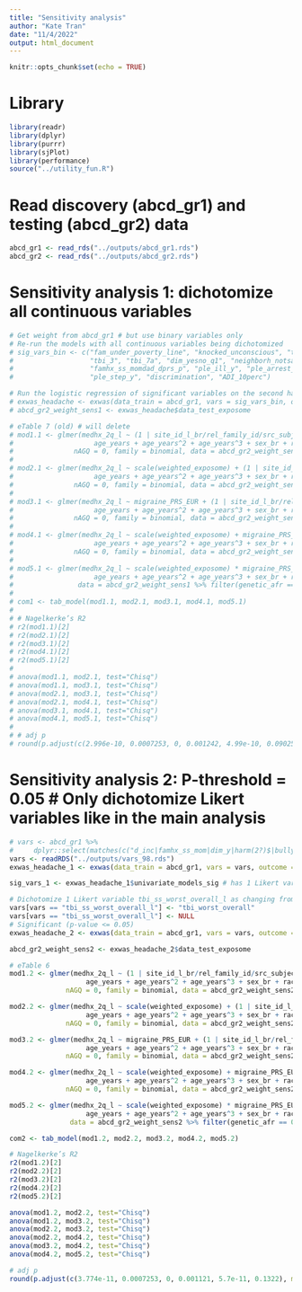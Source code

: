 ```yaml
---
title: "Sensitivity analysis"
author: "Kate Tran"
date: "11/4/2022"
output: html_document
---
```


```r
knitr::opts_chunk$set(echo = TRUE)
```

# Library
```r
library(readr)
library(dplyr)
library(purrr)
library(sjPlot)
library(performance)
source("../utility_fun.R")
```

# Read discovery (abcd_gr1) and testing (abcd_gr2) data
```r
abcd_gr1 <- read_rds("../outputs/abcd_gr1.rds")
abcd_gr2 <- read_rds("../outputs/abcd_gr2.rds")
```

# Sensitivity analysis 1: dichotomize all continuous variables
```r
# Get weight from abcd_gr1 # but use binary variables only
# Re-run the models with all continuous variables being dichotomized
# sig_vars_bin <- c("fam_under_poverty_line", "knocked_unconscious", "tbi_worst_overall", "medhx_6i_l", "tbi_1",
#                   "tbi_3", "tbi_7a", "dim_yesno_q1", "neighborh_notsafe", "famhx_ss_momdad_alc_p", "famhx_ss_momdad_dg_p",  
#                   "famhx_ss_momdad_dprs_p", "ple_ill_y", "ple_arrest_y", "ple_separ_y", "ple_law_y", "ple_jail_y",            
#                   "ple_step_y", "discrimination", "ADI_10perc")

# Run the logistic regression of significant variables on the second half of the data
# exwas_headache <- exwas(data_train = abcd_gr1, vars = sig_vars_bin, outcome = "medhx_2q_l", data_test = abcd_gr2)
# abcd_gr2_weight_sens1 <- exwas_headache$data_test_exposome
```

```r
# eTable 7 (old) # will delete
# mod1.1 <- glmer(medhx_2q_l ~ (1 | site_id_l_br/rel_family_id/src_subject_id) + 
#                    age_years + age_years^2 + age_years^3 + sex_br + race_black + ethnicity_hisp, 
#               nAGQ = 0, family = binomial, data = abcd_gr2_weight_sens1 %>% filter(genetic_afr == 0))
# 
# mod2.1 <- glmer(medhx_2q_l ~ scale(weighted_exposome) + (1 | site_id_l_br/rel_family_id/src_subject_id) + 
#                    age_years + age_years^2 + age_years^3 + sex_br + race_black + ethnicity_hisp, 
#               nAGQ = 0, family = binomial, data = abcd_gr2_weight_sens1 %>% filter(genetic_afr == 0))
# 
# mod3.1 <- glmer(medhx_2q_l ~ migraine_PRS_EUR + (1 | site_id_l_br/rel_family_id/src_subject_id) + 
#                    age_years + age_years^2 + age_years^3 + sex_br + race_black + ethnicity_hisp, 
#               nAGQ = 0, family = binomial, data = abcd_gr2_weight_sens1 %>% filter(genetic_afr == 0))
# 
# mod4.1 <- glmer(medhx_2q_l ~ scale(weighted_exposome) + migraine_PRS_EUR + (1 | site_id_l_br/rel_family_id/src_subject_id) + 
#                    age_years + age_years^2 + age_years^3 + sex_br + race_black + ethnicity_hisp, 
#               nAGQ = 0, family = binomial, data = abcd_gr2_weight_sens1 %>% filter(genetic_afr == 0))
# 
# mod5.1 <- glmer(medhx_2q_l ~ scale(weighted_exposome) * migraine_PRS_EUR + (1 | site_id_l_br/rel_family_id/src_subject_id) + 
#                    age_years + age_years^2 + age_years^3 + sex_br + race_black + ethnicity_hisp, nAGQ = 0, family = binomial, 
#                data = abcd_gr2_weight_sens1 %>% filter(genetic_afr == 0))
# 
# com1 <- tab_model(mod1.1, mod2.1, mod3.1, mod4.1, mod5.1)
# 
# # Nagelkerke’s R2
# r2(mod1.1)[2]
# r2(mod2.1)[2]
# r2(mod3.1)[2]
# r2(mod4.1)[2]
# r2(mod5.1)[2]
# 
# anova(mod1.1, mod2.1, test="Chisq")
# anova(mod1.1, mod3.1, test="Chisq")
# anova(mod2.1, mod3.1, test="Chisq")
# anova(mod2.1, mod4.1, test="Chisq")
# anova(mod3.1, mod4.1, test="Chisq") 
# anova(mod4.1, mod5.1, test="Chisq") 
# 
# # adj p
# round(p.adjust(c(2.996e-10, 0.0007253, 0, 0.001242, 4.99e-10, 0.09025), method = "fdr"), 3)
```

# Sensitivity analysis 2: P-threshold = 0.05 # Only dichotomize Likert variables like in the main analysis
```r
# vars <- abcd_gr1 %>% 
#     dplyr::select(matches(c("d_inc|famhx_ss_mom|dim_y|harm(2?)$|bully|hood(_?)[^_P]|nsc_|adi.*_[irmp]|pmq|fes_y.*_fc$|crpbi|srpf|macv_y.*fs|ple.*[^fu]_(y|fu_y_bad)$|hx.*[26][ij]|tbi.*_l$|tbi_[123457]|cat$|alcohol$|tobacco$"))) %>% names()
vars <- readRDS("../outputs/vars_98.rds")
exwas_headache_1 <- exwas(data_train = abcd_gr1, vars = vars, outcome = "medhx_2q_l", data_test = abcd_gr2, conf_int = 0.95, p_cutoff = 0.05)

sig_vars_1 <- exwas_headache_1$univariate_models_sig # has 1 Likert variable tbi_ss_worst_overall_l

# Dichotomize 1 Likert variable tbi_ss_worst_overall_l as changing from 0.1 to 0.05
vars[vars == "tbi_ss_worst_overall_l"] <- "tbi_worst_overall"
vars[vars == "tbi_ss_worst_overall_l"] <- NULL
# Significant (p-value <= 0.05)
exwas_headache_2 <- exwas(data_train = abcd_gr1, vars = vars, outcome = "medhx_2q_l", data_test = abcd_gr2, conf_int = 0.95, p_cutoff = 0.05)

abcd_gr2_weight_sens2 <- exwas_headache_2$data_test_exposome
```

```r
# eTable 6
mod1.2 <- glmer(medhx_2q_l ~ (1 | site_id_l_br/rel_family_id/src_subject_id) + 
                   age_years + age_years^2 + age_years^3 + sex_br + race_black + ethnicity_hisp,
              nAGQ = 0, family = binomial, data = abcd_gr2_weight_sens2 %>% filter(genetic_afr == 0))

mod2.2 <- glmer(medhx_2q_l ~ scale(weighted_exposome) + (1 | site_id_l_br/rel_family_id/src_subject_id) + 
                   age_years + age_years^2 + age_years^3 + sex_br + race_black + ethnicity_hisp, 
              nAGQ = 0, family = binomial, data = abcd_gr2_weight_sens2 %>% filter(genetic_afr == 0))

mod3.2 <- glmer(medhx_2q_l ~ migraine_PRS_EUR + (1 | site_id_l_br/rel_family_id/src_subject_id) + 
                   age_years + age_years^2 + age_years^3 + sex_br + race_black + ethnicity_hisp, 
              nAGQ = 0, family = binomial, data = abcd_gr2_weight_sens2 %>% filter(genetic_afr == 0))

mod4.2 <- glmer(medhx_2q_l ~ scale(weighted_exposome) + migraine_PRS_EUR + (1 | site_id_l_br/rel_family_id/src_subject_id) + 
                   age_years + age_years^2 + age_years^3 + sex_br + race_black + ethnicity_hisp, 
              nAGQ = 0, family = binomial, data = abcd_gr2_weight_sens2 %>% filter(genetic_afr == 0))

mod5.2 <- glmer(medhx_2q_l ~ scale(weighted_exposome) * migraine_PRS_EUR + (1 | site_id_l_br/rel_family_id/src_subject_id) + 
                   age_years + age_years^2 + age_years^3 + sex_br + race_black + ethnicity_hisp, nAGQ = 0, family = binomial, 
               data = abcd_gr2_weight_sens2 %>% filter(genetic_afr == 0))

com2 <- tab_model(mod1.2, mod2.2, mod3.2, mod4.2, mod5.2)

# Nagelkerke’s R2
r2(mod1.2)[2]
r2(mod2.2)[2]
r2(mod3.2)[2]
r2(mod4.2)[2]
r2(mod5.2)[2]

anova(mod1.2, mod2.2, test="Chisq")
anova(mod1.2, mod3.2, test="Chisq")
anova(mod2.2, mod3.2, test="Chisq")
anova(mod2.2, mod4.2, test="Chisq")
anova(mod3.2, mod4.2, test="Chisq") 
anova(mod4.2, mod5.2, test="Chisq") 

# adj p
round(p.adjust(c(3.774e-11, 0.0007253, 0, 0.001121, 5.7e-11, 0.1322), method = "fdr"), 3) 
```






